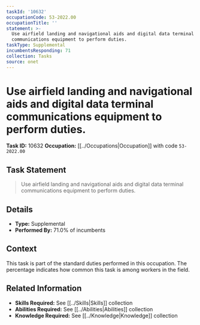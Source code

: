 ```yaml
---
taskId: '10632'
occupationCode: 53-2022.00
occupationTitle: ''
statement: >-
  Use airfield landing and navigational aids and digital data terminal
  communications equipment to perform duties.
taskType: Supplemental
incumbentsResponding: 71
collection: Tasks
source: onet
---
```

# Use airfield landing and navigational aids and digital data terminal communications equipment to perform duties.

**Task ID:** 10632
**Occupation:** [[../Occupations|Occupation]] with code `53-2022.00`

## Task Statement

> Use airfield landing and navigational aids and digital data terminal communications equipment to perform duties.

## Details

- **Type:** Supplemental
- **Performed By:** 71.0% of incumbents

## Context

This task is part of the standard duties performed in this occupation. The percentage indicates how common this task is among workers in the field.

## Related Information

- **Skills Required:** See [[../Skills|Skills]] collection
- **Abilities Required:** See [[../Abilities|Abilities]] collection
- **Knowledge Required:** See [[../Knowledge|Knowledge]] collection
